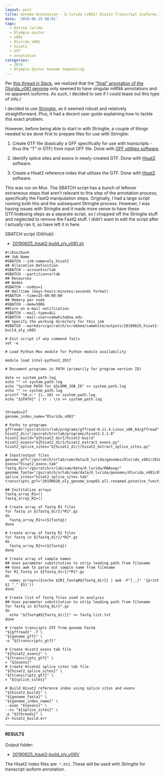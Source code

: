 ```yaml
---
layout: post
title: Genome Annotation - O.lurida (v081) Hisat2 Transcript Isoforms Index
date: '2019-06-25 08:01'
tags:
  - Ostrea lurida
  - Olympia oyster
  - v081
  - Olurida_v081
  - hisat2
  - GTF
  - annotation
categories:
  - 2019
  - Olympia Oyster Genome Sequencing
---
```

Per [this thread in Slack](https://genefish.slack.com/archives/GHB1LCNRW/p1560979157005300?thread_ts=1560978863.004100&cid=GHB1LCNRW), we realized that the ["final" annotation of the Olurida_v081 genome](https://robertslab.github.io/sams-notebook/posts/2019/2019-01-09-Annotation-Olurida_v081-MAKER-Functional-Annotations-on-Mox.html) only seemed to have singular mRNA annotations and no apparent isoforms. As such, I decided to see if I could tease out this type of info./

I decided to use [Stringtie](https://ccb.jhu.edu/software/stringtie/index.shtml), as it seemed robust and relatively straightforward. Plus, it had a decent user guide explaining how to tackle this exact problem.

However, before being able to start in with Stringtie, a couple of things needed to be done first to prepare files for use with Stringtie:

1. Create GTF file (basically a GFF specifically for use with transcripts - thus the "T" in GTF) from input GFF file. Done with [GFF utilities software](http://ccb.jhu.edu/software/stringtie/gff.shtml).

2. Identify splice sites and exons in newly-created GTF. Done with [Hisat2](https://ccb.jhu.edu/software/hisat2/manual.shtml) software.

2. Create a Hisat2 reference index that utilizes the GTF. Done with [Hisat2](https://ccb.jhu.edu/software/hisat2/manual.shtml) software.


This was run on Mox. The SBATCH script has a bunch of leftover extraneous steps that aren't relevant to this step of the annotation process; specifically the FastQ manipulation steps. Originally, I had a large script running both this and the subsequent Stringtie process. However, I was having issues with Stringtie and it made more sense to have these GTF/indexing steps as a separate script, so I chopped off the Stringtie stuff and neglected to remove the FastQ stuff. I didn't want to edit the script after I actually ran it, so have left it in here.

SBATCH script (GitHub):

- [20190625_hisat2-build_oly_v081.sh](https://github.com/RobertsLab/sams-notebook/blob/master/sbatch_scripts/20190625_hisat2-build_oly_v081.sh)

```shell
#!/bin/bash
## Job Name
#SBATCH --job-name=oly_hisat2
## Allocation Definition
#SBATCH --account=srlab
#SBATCH --partition=srlab
## Resources
## Nodes
#SBATCH --nodes=1
## Walltime (days-hours:minutes:seconds format)
#SBATCH --time=25-00:00:00
## Memory per node
#SBATCH --mem=500G
##turn on e-mail notification
#SBATCH --mail-type=ALL
#SBATCH --mail-user=samwhite@uw.edu
## Specify the working directory for this job
#SBATCH --workdir=/gscratch/scrubbed/samwhite/outputs/20190625_hisat2-build_oly_v081

# Exit script if any command fails
set -e

# Load Python Mox module for Python module availability

module load intel-python3_2017

# Document programs in PATH (primarily for program version ID)

date >> system_path.log
echo "" >> system_path.log
echo "System PATH for $SLURM_JOB_ID" >> system_path.log
echo "" >> system_path.log
printf "%0.s-" {1..10} >> system_path.log
echo "${PATH}" | tr : \\n >> system_path.log


threads=27
genome_index_name="Olurida_v081"

# Paths to programs
gffread="/gscratch/srlab/programs/gffread-0.11.4.Linux_x86_64/gffread"
hisat2_dir="/gscratch/srlab/programs/hisat2-2.1.0"
hisat2_build="${hisat2_dir}/hisat2-build"
hisat2_exons="${hisat2_dir}/hisat2_extract_exons.py"
hisat2_splice_sites="${hisat2_dir}/hisat2_extract_splice_sites.py"

# Input/output files
genome_gff="/gscratch/srlab/sam/data/O_lurida/genomes/Olurida_v081/20181127_oly_genome_snap02.all.renamed.putative_function.domain_added.gff"
exons="hisat2_exons.tab"
fastq_dir="/gscratch/srlab/sam/data/O_lurida/RNAseq/"
genome_fasta="/gscratch/srlab/sam/data/O_lurida/genomes/Olurida_v081/Olurida_v081.fa"
splice_sites="hisat2_splice_sites.tab"
transcripts_gtf="20190620_oly_genome_snap02.all.renamed.putative_function.domain_added.transcripts.gtf"

## Inititalize arrays
fastq_array_R1=()
fastq_array_R2=()

# Create array of fastq R1 files
for fastq in ${fastq_dir}/*R1*.gz
do
  fastq_array_R1+=(${fastq})
done

# Create array of fastq R2 files
for fastq in ${fastq_dir}/*R2*.gz
do
  fastq_array_R2+=(${fastq})
done

# Create array of sample names
## Uses parameter substitution to strip leading path from filename
## Uses awk to parse out sample name from filename
for R1_fastq in ${fastq_dir}/*R1*.gz
do
  names_array+=($(echo ${R1_fastq#${fastq_dir}} | awk -F"[_.]" '{print $1 "_" $5}'))
done

# Create list of fastq files used in analysis
## Uses parameter substitution to strip leading path from filename
for fastq in ${fastq_dir}*.gz
do
  echo "${fastq#${fastq_dir}}" >> fastq.list.txt
done

# Create transcipts GTF from genome FastA
"${gffread}" -T \
"${genome_gff}" \
-o "${transcripts_gtf}"

# Create Hisat2 exons tab file
"${hisat2_exons}" \
"${transcripts_gtf}" \
> "${exons}"
# Create Hisate2 splice sites tab file
"${hisat2_splice_sites}" \
"${transcripts_gtf}" \
> "${splice_sites}"

# Build Hisat2 reference index using splice sites and exons
"${hisat2_build}" \
"${genome_fasta}" \
"${genome_index_name}" \
--exon "${exons}" \
--ss "${splice_sites}" \
-p "${threads}" \
2> hisat2_build.err
```

---

#### RESULTS

Output folder:

- [20190625_hisat2-build_oly_v081/](https://gannet.fish.washington.edu/Atumefaciens/20190625_hisat2-build_oly_v081/)

The Hisat2 index files are: `*.ht2`. These will be used with Stringtie for transcript isoform annotation.
